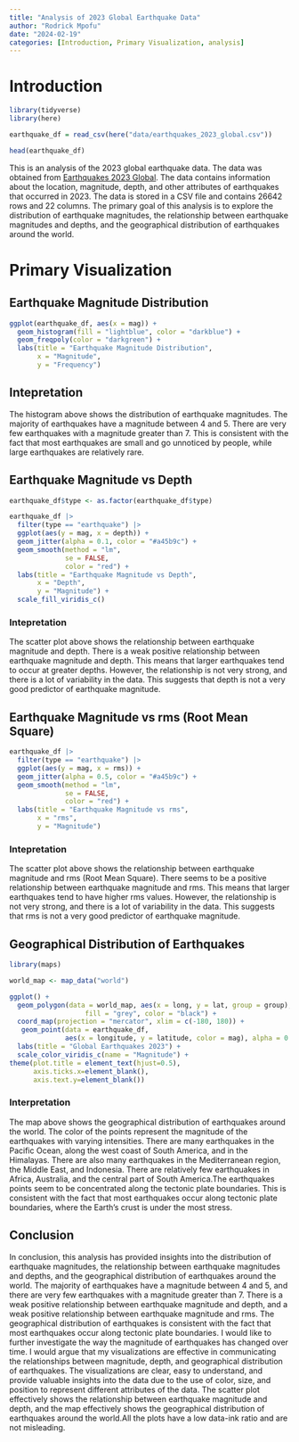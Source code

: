 ```yaml
---
title: "Analysis of 2023 Global Earthquake Data"
author: "Rodrick Mpofu"
date: "2024-02-19"
categories: [Introduction, Primary Visualization, analysis]
---
```


# Introduction


```r

library(tidyverse)
library(here)

earthquake_df = read_csv(here("data/earthquakes_2023_global.csv"))

head(earthquake_df)

```

This is an analysis of the 2023 global earthquake data. The data was obtained from [Earthquakes 2023 Global](https://www.kaggle.com/datasets/mustafakeser4/earthquakes-2023-global/data). The data contains information about the location, magnitude, depth, and other attributes of earthquakes that occurred in 2023. The data is stored in a CSV file and contains 26642 rows and 22 columns. The primary goal of this analysis is to explore the distribution of earthquake magnitudes, the relationship between earthquake magnitudes and depths, and the geographical distribution of earthquakes around the world. 


# Primary Visualization

## Earthquake Magnitude Distribution

```r

ggplot(earthquake_df, aes(x = mag)) +
  geom_histogram(fill = "lightblue", color = "darkblue") +
  geom_freqpoly(color = "darkgreen") +
  labs(title = "Earthquake Magnitude Distribution",
       x = "Magnitude",
       y = "Frequency")

```

## Intepretation

The histogram above shows the distribution of earthquake magnitudes. The majority of earthquakes have a magnitude between 4 and 5. There are very few earthquakes with a magnitude greater than 7. This is consistent with the fact that most earthquakes are small and go unnoticed by people, while large earthquakes are relatively rare.


## Earthquake Magnitude vs Depth


```r

earthquake_df$type <- as.factor(earthquake_df$type)

earthquake_df |> 
  filter(type == "earthquake") |> 
  ggplot(aes(y = mag, x = depth)) +
  geom_jitter(alpha = 0.1, color = "#a45b9c") +
  geom_smooth(method = "lm", 
              se = FALSE, 
              color = "red") +
  labs(title = "Earthquake Magnitude vs Depth",
       x = "Depth",
       y = "Magnitude") +
  scale_fill_viridis_c()
```

### Intepretation

The scatter plot above shows the relationship between earthquake magnitude and depth. There is a weak positive relationship between earthquake magnitude and depth. This means that larger earthquakes tend to occur at greater depths. However, the relationship is not very strong, and there is a lot of variability in the data. This suggests that depth is not a very good predictor of earthquake magnitude.


## Earthquake Magnitude vs rms (Root Mean Square)

```r

earthquake_df |> 
  filter(type == "earthquake") |> 
  ggplot(aes(y = mag, x = rms)) +
  geom_jitter(alpha = 0.5, color = "#a45b9c") +
  geom_smooth(method = "lm", 
              se = FALSE, 
              color = "red") +
  labs(title = "Earthquake Magnitude vs rms",
       x = "rms",
       y = "Magnitude") 

```

### Intepretation

The scatter plot above shows the relationship between earthquake magnitude and rms (Root Mean Square). There seems to be a positive relationship between earthquake magnitude and rms. This means that larger earthquakes tend to have higher rms values. However, the relationship is not very strong, and there is a lot of variability in the data. This suggests that rms is not a very good predictor of earthquake magnitude.

## Geographical Distribution of Earthquakes

```r
library(maps)

world_map <- map_data("world")

ggplot() +
  geom_polygon(data = world_map, aes(x = long, y = lat, group = group),
                   fill = "grey", color = "black") +
  coord_map(projection = "mercator", xlim = c(-180, 180)) +
   geom_point(data = earthquake_df, 
              aes(x = longitude, y = latitude, color = mag), alpha = 0.6) +
  labs(title = "Global Earthquakes 2023") +
  scale_color_viridis_c(name = "Magnitude") +
theme(plot.title = element_text(hjust=0.5),
      axis.ticks.x=element_blank(),
      axis.text.y=element_blank())

```

### Interpretation

The map above shows the geographical distribution of earthquakes around the world. The color of the points represent the magnitude of the earthquakes with varying intensities. There are many earthquakes in the Pacific Ocean, along the west coast of South America, and in the Himalayas. There are also many earthquakes in the Mediterranean region, the Middle East, and Indonesia. There are relatively few earthquakes in Africa, Australia, and the central part of South America.The earthquakes points seem to be concentrated along the tectonic plate boundaries. This is consistent with the fact that most earthquakes occur along tectonic plate boundaries, where the Earth's crust is under the most stress.


## Conclusion

In conclusion, this analysis has provided insights into the distribution of earthquake magnitudes, the relationship between earthquake magnitudes and depths, and the geographical distribution of earthquakes around the world. The majority of earthquakes have a magnitude between 4 and 5, and there are very few earthquakes with a magnitude greater than 7. There is a weak positive relationship between earthquake magnitude and depth, and a weak positive relationship between earthquake magnitude and rms. The geographical distribution of earthquakes is consistent with the fact that most earthquakes occur along tectonic plate boundaries. I would like to further investigate the way the magnitude of earthquakes has changed over time. I would argue that my visualizations are effective in communicating the relationships between magnitude, depth, and geographical distribution of earthquakes. The visualizations are clear, easy to understand, and provide valuable insights into the data due to the use of color, size, and position to represent different attributes of the data. The scatter plot effectively shows the relationship between earthquake magnitude and depth, and the map effectively shows the geographical distribution of earthquakes around the world.All the plots have a low data-ink ratio and are not misleading.










